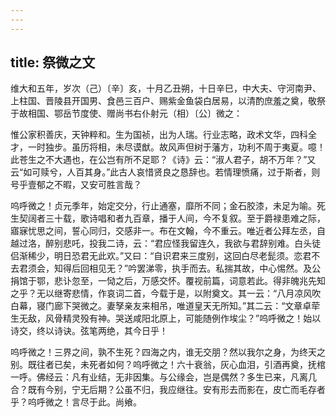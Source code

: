 ```yaml
---
---
---
```

title: 祭微之文
---



维大和五年，岁次（己）〔辛〕亥，十月乙丑朔，十日辛巳，中大夫、守河南尹、上柱国、晋陵县开国男、食邑三百户、赐紫金鱼袋白居易，以清酌庶羞之奠，敬祭于故相国、鄂岳节度使、赠尚书右仆射元（相）〔公〕微之：

惟公家积善庆，天钟粹和。生为国祯，出为人瑞。行业志略，政术文华，四科全才，一时独步。虽历将相，未尽谟猷。故风声但树于藩方，功利不周于夷夏。噫！此苍生之不大遇也，在公岂有所不足耶？《诗》云：“淑人君子，胡不万年？”又云“如可赎兮，人百其身。”此古人哀惜贤良之恳辞也。若情理愤痛，过于斯者，则号乎壹郁之不暇，又安可胜言哉？

呜呼微之！贞元季年，始定交分，行止通塞，靡所不同；金石胶漆，未足为喻。死生契阔者三十载，歌诗唱和者九百章，播于人间，今不复叙。至于爵禄患难之际，寤寐忧思之间，誓心同归，交感非一。布在文翰，今不重云。唯近者公拜左丞，自越过洛，醉别悲吒，投我二诗，云：“君应怪我留连久，我欲与君辞别难。白头徒侣渐稀少，明日恐君无此欢。”又曰：“自识君来三度别，这回白尽老髭须。恋君不去君须会，知得后回相见无？”吟罢涕零，执手而去。私揣其故，中心惕然。及公捐馆于鄂，悲讣忽至，一恸之后，万感交怀。覆视前篇，词意若此。得非魄兆先知之乎？无以继寄悲情，作哀词二首，今载于是，以附奠文。其一云：“八月凉风吹白幕，寝门廊下哭微之。妻孥亲友来相吊，唯道皇天无所知。”其二云：“文章卓荦生无敌，风骨精灵殁有神。哭送咸阳北原上，可能随例作埃尘？”呜呼微之！始以诗交，终以诗诀。弦笔两绝，其今日乎！

呜呼微之！三界之间，孰不生死？四海之内，谁无交朋？然以我尔之身，为终天之别。既往者已矣，未死者如何？呜呼微之！六十衰翁，灰心血泪，引酒再奠，抚棺一呼。佛经云：凡有业结，无非因集。与公缘会，岂是偶然？多生已来，凡离几合？既有今别，宁无后期？公虽不归，我应继往。安有形去而影在，皮亡而毛存者乎？呜呼微之！言尽于此。尚飨。